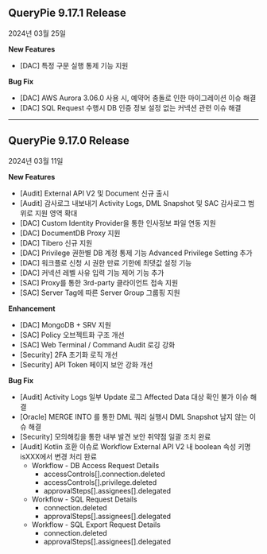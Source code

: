 ## QueryPie 9.17.1 Release

2024년 03월 25일


**New Features**

* [DAC] 특정 구문 실행 통제 기능 지원

**Bug Fix**

* [DAC] AWS Aurora 3.06.0 사용 시, 예약어 충돌로 인한 마이그레이션 이슈 해결
* [DAC] SQL Request 수행시 DB 인증 정보 설정 없는 커넥션 관련 이슈 해결


---

## QueryPie 9.17.0 Release

2024년 03월 11일


**New Features**

* [Audit] External API V2 및 Document 신규 출시
* [Audit] 감사로그 내보내기 Activity Logs, DML Snapshot 및 SAC 감사로그 범위로 지원 영역 확대 
* [DAC] Custom Identity Provider을 통한 인사정보 파일 연동 지원 
* [DAC] DocumentDB Proxy 지원
* [DAC] Tibero 신규 지원
* [DAC] Privilege 권한별 DB 계정 통제 기능 Advanced Privilege Setting 추가 
* [DAC] 워크플로 신청 시 권한 만료 기한에 최댓값 설정 기능
* [DAC] 커넥션 레벨 사유 입력 기능 제어 기능 추가
* [SAC] Proxy를 통한 3rd-party 클라이언트 접속 지원
* [SAC] Server Tag에 따른 Server Group 그룹핑 지원 


**Enhancement**

* [DAC] MongoDB + SRV 지원 
* [SAC] Policy 오브젝트화 구조 개선 
* [SAC] Web Terminal / Command Audit 로깅 강화 
* [Security] 2FA 초기화 로직 개선
* [Security] API Token 페이지 보안 강화 개선 


**Bug Fix**

* [Audit] Activity Logs 일부 Update 로그 Affected Data 대상 확인 불가 이슈 해결
* [Oracle] MERGE INTO 를 통한 DML 쿼리 실행시 DML Snapshot 남지 않는 이슈 해결 
* [Security] 모의해킹을 통한 내부 발견 보안 취약점 일괄 조치 완료
* [Audit] Kotlin 호환 이슈로 Workflow External API V2 내 boolean 속성 키명 isXXX에서 변경 처리 완료
    * Workflow - DB Access Request Details
        * accessControls[].connection.deleted
        * accessControls[].privilege.deleted
        * approvalSteps[].assignees[].delegated
    * Workflow - SQL Request Details
        * connection.deleted
        * approvalSteps[].assignees[].delegated
    * Workflow - SQL Export Request Details
        * connection.deleted
        * approvalSteps[].assignees[].delegated


